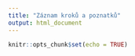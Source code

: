 ```yaml
---
title: "Záznam kroků a poznatků"
output: html_document
---
```


```r
knitr::opts_chunk$set(echo = TRUE)
```

